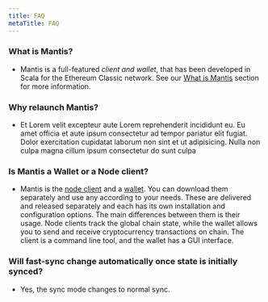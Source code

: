 ```yaml
---
title: FAQ
metaTitle: FAQ
---
```



### What is Mantis?

  * Mantis is a full-featured *client and wallet*, that has been developed in Scala for the Ethereum Classic network. See our [What is Mantis](/learn/what-is-mantis) section for more information.

### Why relaunch Mantis?

* Et Lorem velit excepteur aute Lorem reprehenderit incididunt eu. Eu amet officia et aute ipsum consectetur ad tempor pariatur elit fugiat. Dolor exercitation cupidatat laborum non sint et ut adipisicing. Nulla non culpa magna cillum ipsum consectetur do sunt culpa

### Is Mantis a Wallet or a Node client?

  * Mantis is the [node client](#) and a [wallet](#). You can download them separately and use any according to your needs. These are delivered and released separately and each has its own installation and configuration options.
  The main differences between them is their usage. Node clients track the global chain state, while the wallet allows you to send and receive cryptocurrency transactions on chain. The client is a command line tool, and the wallet has a GUI interface.


### Will fast-sync change automatically once state is initially synced?

  * Yes, the sync mode changes to normal sync.
